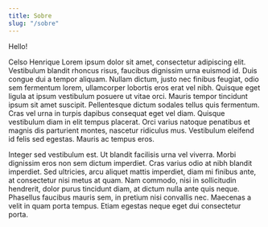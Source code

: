 ```yaml
---
title: Sobre
slug: "/sobre"
---
```


Hello!

Celso Henrique Lorem ipsum dolor sit amet, consectetur adipiscing elit. Vestibulum blandit rhoncus risus, faucibus dignissim urna euismod id. Duis congue dui a tempor aliquam. Nullam dictum, justo nec finibus feugiat, odio sem fermentum lorem, ullamcorper lobortis eros erat vel nibh. Quisque eget ligula at ipsum vestibulum posuere ut vitae orci. Mauris tempor tincidunt ipsum sit amet suscipit. Pellentesque dictum sodales tellus quis fermentum. Cras vel urna in turpis dapibus consequat eget vel diam. Quisque vestibulum diam in elit tempus placerat. Orci varius natoque penatibus et magnis dis parturient montes, nascetur ridiculus mus. Vestibulum eleifend id felis sed egestas. Mauris ac tempus eros.

Integer sed vestibulum est. Ut blandit facilisis urna vel viverra. Morbi dignissim eros non sem dictum imperdiet. Cras varius odio at nibh blandit imperdiet. Sed ultricies, arcu aliquet mattis imperdiet, diam mi finibus ante, at consectetur nisi metus at quam. Nam commodo, nisi in sollicitudin hendrerit, dolor purus tincidunt diam, at dictum nulla ante quis neque. Phasellus faucibus mauris sem, in pretium nisi convallis nec. Maecenas a velit in quam porta tempus. Etiam egestas neque eget dui consectetur porta.